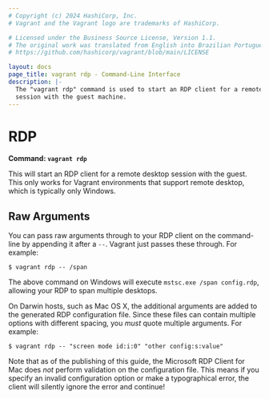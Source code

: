 ```yaml
---
# Copyright (c) 2024 HashiCorp, Inc.
# Vagrant and the Vagrant logo are trademarks of HashiCorp.

# Licensed under the Business Source License, Version 1.1.
# The original work was translated from English into Brazilian Portuguese.
# https://github.com/hashicorp/vagrant/blob/main/LICENSE

layout: docs
page_title: vagrant rdp - Command-Line Interface
description: |-
  The "vagrant rdp" command is used to start an RDP client for a remote desktop
  session with the guest machine.
---
```


# RDP

**Command: `vagrant rdp`**

This will start an RDP client for a remote desktop session with the
guest. This only works for Vagrant environments that support remote
desktop, which is typically only Windows.

## Raw Arguments

You can pass raw arguments through to your RDP client on the
command-line by appending it after a `--`. Vagrant just passes
these through. For example:

```shell-session
$ vagrant rdp -- /span
```

The above command on Windows will execute `mstsc.exe /span config.rdp`,
allowing your RDP to span multiple desktops.

On Darwin hosts, such as Mac OS X, the additional arguments are added to the
generated RDP configuration file. Since these files can contain multiple options
with different spacing, you _must_ quote multiple arguments. For example:

```shell-session
$ vagrant rdp -- "screen mode id:i:0" "other config:s:value"
```

Note that as of the publishing of this guide, the Microsoft RDP Client for Mac
does _not_ perform validation on the configuration file. This means if you
specify an invalid configuration option or make a typographical error, the
client will silently ignore the error and continue!
